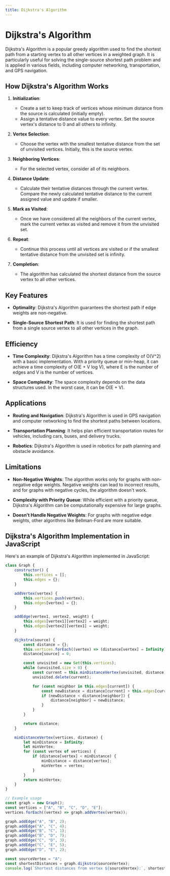 ```yaml
---
title: Dijkstra's Algorithm
---
```


# Dijkstra's Algorithm

Dijkstra's Algorithm is a popular greedy algorithm used to find the shortest path from a starting vertex to all other vertices in a weighted graph. It is particularly useful for solving the single-source shortest path problem and is applied in various fields, including computer networking, transportation, and GPS navigation.

## How Dijkstra's Algorithm Works

1. **Initialization**:
   - Create a set to keep track of vertices whose minimum distance from the source is calculated (initially empty).
   - Assign a tentative distance value to every vertex. Set the source vertex's distance to 0 and all others to infinity.

2. **Vertex Selection**:
   - Choose the vertex with the smallest tentative distance from the set of unvisited vertices. Initially, this is the source vertex.

3. **Neighboring Vertices**:
   - For the selected vertex, consider all of its neighbors.

4. **Distance Update**:
   - Calculate their tentative distances through the current vertex. Compare the newly calculated tentative distance to the current assigned value and update if smaller.

5. **Mark as Visited**:
   - Once we have considered all the neighbors of the current vertex, mark the current vertex as visited and remove it from the unvisited set.

6. **Repeat**:
   - Continue this process until all vertices are visited or if the smallest tentative distance from the unvisited set is infinity.

7. **Completion**:
   - The algorithm has calculated the shortest distance from the source vertex to all other vertices.

## Key Features

- **Optimality**: Dijkstra's Algorithm guarantees the shortest path if edge weights are non-negative.

- **Single-Source Shortest Path**: It is used for finding the shortest path from a single source vertex to all other vertices in the graph.

## Efficiency

- **Time Complexity**: Dijkstra's Algorithm has a time complexity of O(V^2) with a basic implementation. With a priority queue or min-heap, it can achieve a time complexity of O(E + V log V), where E is the number of edges and V is the number of vertices.

- **Space Complexity**: The space complexity depends on the data structures used. In the worst case, it can be O(E + V).

## Applications

- **Routing and Navigation**: Dijkstra's Algorithm is used in GPS navigation and computer networking to find the shortest paths between locations.

- **Transportation Planning**: It helps plan efficient transportation routes for vehicles, including cars, buses, and delivery trucks.

- **Robotics**: Dijkstra's Algorithm is used in robotics for path planning and obstacle avoidance.

## Limitations

- **Non-Negative Weights**: The algorithm works only for graphs with non-negative edge weights. Negative weights can lead to incorrect results, and for graphs with negative cycles, the algorithm doesn't work.

- **Complexity with Priority Queue**: While efficient with a priority queue, Dijkstra's Algorithm can be computationally expensive for large graphs.

- **Doesn't Handle Negative Weights**: For graphs with negative edge weights, other algorithms like Bellman-Ford are more suitable.

## Dijkstra's Algorithm Implementation in JavaScript

Here's an example of Dijkstra's Algorithm implemented in JavaScript:

```javascript filename="Graphs/djks.js"
class Graph {
    constructor() {
        this.vertices = [];
        this.edges = {};
    }

    addVertex(vertex) {
        this.vertices.push(vertex);
        this.edges[vertex] = {};
    }

    addEdge(vertex1, vertex2, weight) {
        this.edges[vertex1][vertex2] = weight;
        this.edges[vertex2][vertex1] = weight;
    }

    dijkstra(source) {
        const distance = {};
        this.vertices.forEach((vertex) => (distance[vertex] = Infinity));
        distance[source] = 0;

        const unvisited = new Set(this.vertices);
        while (unvisited.size > 0) {
            const current = this.minDistanceVertex(unvisited, distance);
            unvisited.delete(current);

            for (const neighbor in this.edges[current]) {
                const newDistance = distance[current] + this.edges[current][neighbor];
                if (newDistance < distance[neighbor]) {
                    distance[neighbor] = newDistance;
                }
            }
        }

        return distance;
    }

    minDistanceVertex(vertices, distance) {
        let minDistance = Infinity;
        let minVertex;
        for (const vertex of vertices) {
            if (distance[vertex] < minDistance) {
                minDistance = distance[vertex];
                minVertex = vertex;
            }
        }
        return minVertex;
    }
}

// Example usage
const graph = new Graph();
const vertices = ["A", "B", "C", "D", "E"];
vertices.forEach((vertex) => graph.addVertex(vertex));

graph.addEdge("A", "B", 2);
graph.addEdge("A", "C", 4);
graph.addEdge("B", "C", 1);
graph.addEdge("B", "D", 7);
graph.addEdge("C", "D", 3);
graph.addEdge("C", "E", 5);
graph.addEdge("D", "E", 2);

const sourceVertex = "A";
const shortestDistances = graph.dijkstra(sourceVertex);
console.log(`Shortest distances from vertex ${sourceVertex}:`, shortestDistances);

```